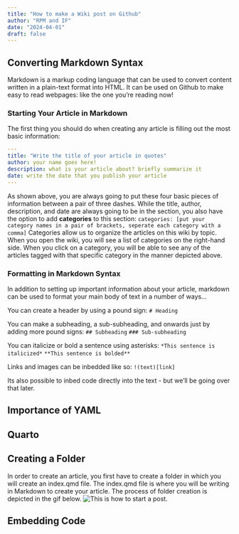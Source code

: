 ```yaml
---
title: "How to make a Wiki post on Github"
author: "RPM and IF"
date: "2024-04-01"
draft: false
---
```


## Converting Markdown Syntax
Markdown is a markup coding language that can be used to convert content written in a plain-text format into HTML. It can be used on Github to make easy to read webpages: like the one you're reading now!

### Starting Your Article in Markdown
The first thing you should do when creating any article is filling out the most basic information:

```yaml
---
title: "Write the title of your article in quotes"
author: your name goes here!
description: what is your article about? briefly summarize it
date: write the date that you publish your article
---
```


As shown above, you are always going to put these four basic pieces of information between a pair of three dashes. While the title, author, description, and date are always going to be in the section, you also have the option to add **categories** to this section:
`categories: [put your category names in a pair of brackets, seperate each category with a comma]`
Categories allow us to organize the articles on this wiki by topic. When you open the wiki, you will see a list of categories on the right-hand side. When you click on a category, you will be able to see any of the articles tagged with that specific category in the manner depicted above. 

### Formatting in Markdown Syntax 
In addition to setting up important information about your article, markdown can be used to format your main body of text in a number of ways...

You can create a header by using a pound sign:
` # Heading ` 

You can make a subheading, a sub-subheading, and onwards just by adding more pound signs:
` ## Subheading `
` ### Sub-subheading `

You can italicize or bold a sentence using asterisks:
` *This sentence is italicized* `
` **This sentence is bolded** `
 
 Links and images can be inbedded like so:
 ` !(text)[link] ` 

Its also possible to inbed code directly into the text - but we'll be going over that later. 

## Importance of YAML

## Quarto

## Creating a Folder
In order to create an article, you first have to create a folder in which you will create an index.qmd file. The index.qmd file is where you will be writing in Markdown to create your article. The process of folder creation is depicted in the gif below.
![This is how to start a post.](make-github-blogpost.gif)

## Embedding Code

